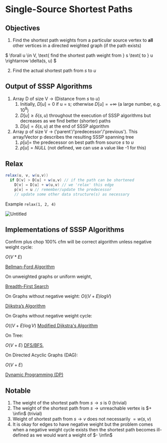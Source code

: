 # Single-Source Shortest Paths

## Objectives

1. Find the shortest path weights from a particular source vertex to **all** other vertices in a directed weighted graph (if the path exists) 

$
\forall u \in V, \text{ find the shortest path weight from } s \text{ to } u \rightarrow \delta(s, u)
$

    
2. Find the actual shortest path from $s \text{ to } u$

## Output of SSSP Algorithms

1. Array D of size V → (Distance from $s \text{ to } u$)
    1. Initially, $D[u] = 0$ if u = s; otherwise $D[u] = +∞$  (a large number, e.g. $10^9$)
    2. $D[u] ≥ δ(s, u)$  throughout the execution of SSSP algorithms but decreases as we find better (shorter) paths 
    3. $D[u] = δ(s, u)$ at the end of SSSP algorithm
2. Array p of size V → ('parent'/'predecessor'/'previous'). 
This array/Vector p describes the resulting SSSP spanning tree
    1. $p[u] =$  the predecessor on best path from source $s \text{ to } u$
    2. $p[u] = NULL$ (not defined, we can use a value like -1 for this)

## Relax

```java
relax(u, v, w(u,v))
  if D[v] > D[u] + w(u,v) // if the path can be shortened
    D[v] = D[u] + w(u,v) // we 'relax' this edge
    p[v] = u // remember/update the predecessor
    // update some other data structure(s) as necessary
```

Example `relax(1, 2, 4)`

![Untitled](./assets/relaxation.png)

## Implementations of SSSP Algorithms

Confirm plus chop 100% cfm will be correct algorithm unless negative weight cycle:

$O(V*E)$ 

[Bellman-Ford Algorithm](./sssp/bellman-ford.mdx)

On unweighted graphs or uniform weight, 

[Breadth-First Search](./graph-traversal.mdx#single-source-shortest-paths-dfsbfs-trees)

On Graphs without negative weight: $O((V+E) log V)$ 

[Dijkstra’s Algorithm](./sssp/dijkstra.mdx)

On Graphs without negative weight cycle:

$O((V+E) \log V)$ [Modified Dijkstra's Algorithm](./sssp/dijkstra#modified-dijsktras-algorithm)

On Tree:

 $O(V+E)$  [DFS/BFS](./graph-traversal.mdx),

On Directed Acyclic Graphs (DAG):

 $O(V+E)$ 

[Dynamic Programming (DP)](./sssp/dynamic-programming.mdx)

## Notable

1. The weight of the shortest path from $s \to s$ is 0 (trivial)
2. The weight of the shortest path from $s \to \text{unreachable vertex}$ is $+ \infin$ (trivial)
3. Weight of shortest path from $s \to v \text { does not necessarily } = w(s,v)$
4. It is okay for edges to have negative weight but the problem comes when a negative weight cycle exists then the shortest path becomes ill-defined as we would want a weight of $- \infin$